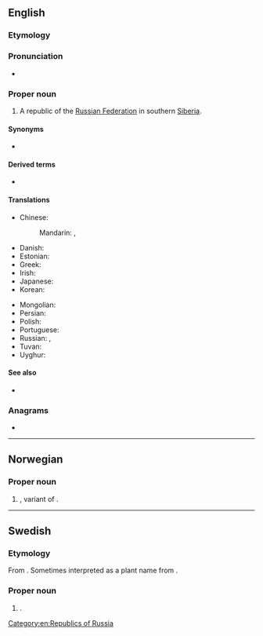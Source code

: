 {{also|tuva|tuvā}}
==English==
{{wikipedia}}

===Etymology===
{{rfelite|en}}

===Pronunciation===
* {{IPA|/ˈtuːvə/|lang=en}}

===Proper noun===
{{en-proper noun}}

# A republic of the [[Russian Federation]] in southern [[Siberia]].

====Synonyms====
* {{l|en|Tyva}}

====Derived terms====
* {{l|en|Tuvan}}

====Translations====
{{trans-top|a republic of the Russian Federation}}
* Chinese:
*: Mandarin: {{t|cmn|圖瓦|sc=Hani}}, {{t|cmn|图瓦|tr=Túwǎ|sc=Hani}}
* Danish: {{t|da|Tuva}}
* Estonian: {{t|et|Tõva}}
* Greek: {{t|el|Τιβά|f}}
* Irish: {{t|ga|Túva|m}}
* Japanese: {{t|ja|トゥヴァ|tr=Tūva}}
* Korean: {{t|ko|투바|tr=Tuba}}
{{trans-mid}}
* Mongolian: {{t|mn|Тува|sc=Cyrl}}
* Persian: {{t|fa|توفا|f|tr=Tufâ}}
* Polish: {{t|pl|Tuwa|f}}
* Portuguese: {{t|pt|Tuva|f}}
* Russian: {{t+|ru|Тува́|f}}, {{t+|ru|Тыва́|f}}
* Tuvan: {{t|tyv|Тыва}}
* Uyghur: {{t|ug|تۇۋا}}
{{trans-bottom}}

====See also====
* {{l|en|Kyzyl}}

===Anagrams===
* {{anagrams|en|a=atuv|vatu|vaut}}

[[Category:en:Republics of Russia]]

----

==Norwegian==

===Proper noun===
{{head|no|proper noun}}

# {{given name|female|lang=no}}, variant of {{m|no|Tove}}.

----

==Swedish==

===Etymology===
From {{der|sv|no|Tuva}}. Sometimes interpreted as a plant name from {{m|sv|tuva}}.

===Proper noun===
{{sv-proper noun|c}}

# {{given name|female|lang=sv}}.